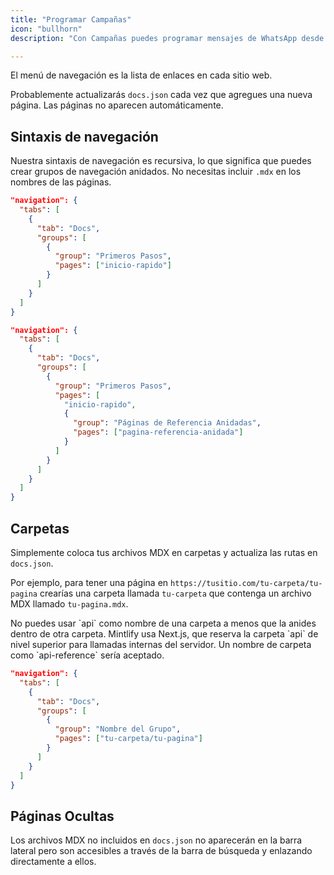 ```yaml
---
title: "Programar Campañas"
icon: "bullhorn"
description: "Con Campañas puedes programar mensajes de WhatsApp desde la plataforma del Agente de IA en minutos. Selecciona una plantilla aprobada, elige tus destinatarios, define la fecha y hora de envío y deja que el sistema se encargue del resto. En esta sección encontrarás el paso a paso, buenas prácticas y consejos para monitorear tus resultados."

---
```


El menú de navegación es la lista de enlaces en cada sitio web.

Probablemente actualizarás `docs.json` cada vez que agregues una nueva página. Las páginas no aparecen automáticamente.

## Sintaxis de navegación

Nuestra sintaxis de navegación es recursiva, lo que significa que puedes crear grupos de navegación anidados. No necesitas incluir `.mdx` en los nombres de las páginas.

<CodeGroup>

```json Navegación Regular
"navigation": {
  "tabs": [
    {
      "tab": "Docs",
      "groups": [
        {
          "group": "Primeros Pasos",
          "pages": ["inicio-rapido"]
        }
      ]
    }
  ]
}
```


```json Navegación Anidada
"navigation": {
  "tabs": [
    {
      "tab": "Docs",
      "groups": [
        {
          "group": "Primeros Pasos",
          "pages": [
            "inicio-rapido",
            {
              "group": "Páginas de Referencia Anidadas",
              "pages": ["pagina-referencia-anidada"]
            }
          ]
        }
      ]
    }
  ]
}
```

</CodeGroup>

## Carpetas

Simplemente coloca tus archivos MDX en carpetas y actualiza las rutas en `docs.json`.

Por ejemplo, para tener una página en `https://tusitio.com/tu-carpeta/tu-pagina` crearías una carpeta llamada `tu-carpeta` que contenga un archivo MDX llamado `tu-pagina.mdx`.

<Warning>
  No puedes usar `api` como nombre de una carpeta a menos que la anides dentro de otra carpeta. Mintlify usa Next.js, que reserva la carpeta `api` de nivel superior para llamadas internas del servidor. Un nombre de carpeta como `api-reference` sería aceptado.
</Warning>

```json Navegación Con Carpeta
"navigation": {
  "tabs": [
    {
      "tab": "Docs",
      "groups": [
        {
          "group": "Nombre del Grupo",
          "pages": ["tu-carpeta/tu-pagina"]
        }
      ]
    }
  ]
}
```

## Páginas Ocultas

Los archivos MDX no incluidos en `docs.json` no aparecerán en la barra lateral pero son accesibles a través de la barra de búsqueda y enlazando directamente a ellos.